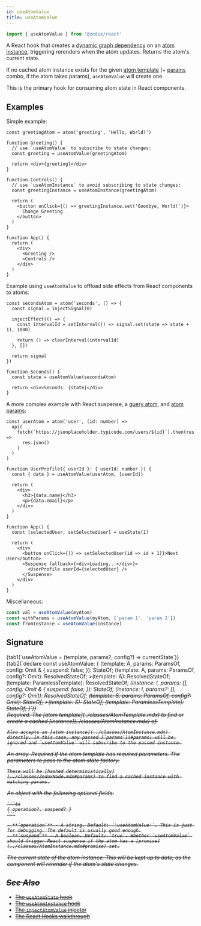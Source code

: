 ```yaml
---
id: useAtomValue
title: useAtomValue
---
```



```ts
import { useAtomValue } from '@zedux/react'
```

A React hook that creates a [dynamic graph dependency](../glossary.mdx#dynamic-graph-dependency) on an [atom instance](../classes/AtomInstance.mdx), triggering rerenders when the atom updates. Returns the atom's current state.

If no cached atom instance exists for the given [atom template](../classes/AtomTemplate.mdx) (+ [params](../classes/AtomInstance.mdx#params) combo, if the atom takes params), `useAtomValue` will create one.

This is the primary hook for consuming atom state in React components.

## Examples

Simple example:

```tsx live ecosystemId=useAtomValue/example resultVar=App version=2
const greetingAtom = atom('greeting', 'Hello, World!')

function Greeting() {
  // use `useAtomValue` to subscribe to state changes:
  const greeting = useAtomValue(greetingAtom)

  return <div>{greeting}</div>
}

function Controls() {
  // use `useAtomInstance` to avoid subscribing to state changes:
  const greetingInstance = useAtomInstance(greetingAtom)

  return (
    <button onClick={() => greetingInstance.set('Goodbye, World!')}>
      Change Greeting
    </button>
  )
}

function App() {
  return (
    <div>
      <Greeting />
      <Controls />
    </div>
  )
}
```

Example using `useAtomValue` to offload side effects from React components to atoms:

```tsx live ecosystemId=useAtomValue/example resultVar=Seconds version=2
const secondsAtom = atom('seconds', () => {
  const signal = injectSignal(0)

  injectEffect(() => {
    const intervalId = setInterval(() => signal.set(state => state + 1), 1000)

    return () => clearInterval(intervalId)
  }, [])

  return signal
})

function Seconds() {
  const state = useAtomValue(secondsAtom)

  return <div>Seconds: {state}</div>
}
```

A more complex example with React suspense, a [query atom](../../../walkthrough/query-atoms.mdx), and [atom params](../classes/AtomInstance.mdx#params):

```tsx live ecosystemId=useAtomValue/params resultVar=App version=2
const userAtom = atom('user', (id: number) =>
  api(
    fetch(`https://jsonplaceholder.typicode.com/users/${id}`).then(res =>
      res.json()
    )
  )
)

function UserProfile({ userId }: { userId: number }) {
  const { data } = useAtomValue(userAtom, [userId])

  return (
    <div>
      <h3>{data.name}</h3>
      <p>{data.email}</p>
    </div>
  )
}

function App() {
  const [selectedUser, setSelectedUser] = useState(1)

  return (
    <div>
      <button onClick={() => setSelectedUser(id => id + 1)}>Next User</button>
      <Suspense fallback={<div>Loading...</div>}>
        <UserProfile userId={selectedUser} />
      </Suspense>
    </div>
  )
}
```

Miscellaneous:

```ts
const val = useAtomValue(myAtom)
const withParams = useAtomValue(myAtom, ['param 1', 'param 2'])
const fromInstance = useAtomValue(instance)
```

## Signature

<Tabs>
  {tab1(`useAtomValue = (template, params?, config?) => currentState`)}
  {tab2(`declare const useAtomValue: {
    <A extends AnyAtomTemplate>(template: A, params: ParamsOf<A>, config: Omit<ZeduxHookConfig, 'subscribe' | 'suspend'> & {
        suspend: false;
    }): StateOf<A>;
    <A extends AnyAtomTemplate>(template: A, params: ParamsOf<A>, config?: Omit<ZeduxHookConfig, 'subscribe'>): ResolvedStateOf<A>;
    <A extends AnyAtomTemplate<{
        Params: [];
    }>>(template: A): ResolvedStateOf<A>;
    <A extends AnyAtomTemplate>(template: ParamlessTemplate<A>): ResolvedStateOf<A>;
    <I extends AnyAtomInstance>(instance: I, params: [], config: Omit<ZeduxHookConfig, 'subscribe' | 'suspend'> & {
        suspend: false;
    }): StateOf<I>;
    <I extends AnyAtomInstance>(instance: I, params?: [], config?: Omit<ZeduxHookConfig, 'subscribe'>): ResolvedStateOf<I>;
    <S extends Selectable>(template: S, params: ParamsOf<S>, config?: Omit<ZeduxHookConfig, 'subscribe'>): StateOf<S>;
    <S extends Selectable<any, []>>(template: S): StateOf<S>;
    <S extends Selectable>(template: ParamlessTemplate<S>): StateOf<S>;
}`)}
</Tabs>

<Legend>
  <Item name="template">
    Required. The [atom template](../classes/AtomTemplate.mdx) to find or create a cached [instance](../classes/AtomInstance.mdx) of.

    Also accepts an [atom instance](../classes/AtomInstance.mdx) directly. In this case, any passed [`params`](#params) will be ignored and `useAtomValue` will subscribe to the passed instance.

  </Item>
  <Item name="params">
    An array. Required if the atom template has required parameters. The parameters to pass to the atom state factory.

    These will be [hashed deterministically](../classes/ZeduxNode.mdx#params) to find a cached instance with matching params.

  </Item>
  <Item name="config">
    An object with the following optional fields:

    ```ts
    { operation?, suspend? }
    ```

    - **`operation`** - A string. Default: `'useAtomValue'`. This is just for debugging. The default is usually good enough.
    - **`suspend`** - A boolean. Default: `true`. Whether `useAtomValue` should trigger React suspense if the atom has a [promise](../classes/AtomInstance.mdx#promise) set.

  </Item>
  <Item name="Returns">
    The current state of the atom instance. This will be kept up to date, as the component will rerender if the atom's state changes.

  </Item>
</Legend>

## See Also

- [The `useAtomState` hook](./useAtomState.mdx)
- [The `useAtomInstance` hook](./useAtomInstance.mdx)
- [The `injectAtomValue` injector](/not-done?path=../injectors/injectAtomValue.mdx)
- [The React Hooks walkthrough](/not-done?path=../../../walkthrough/react-hooks.mdx)
